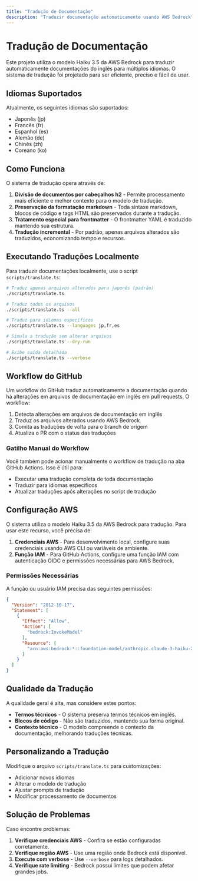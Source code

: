 ```yaml
---
title: "Tradução de Documentação"
description: "Traduzir documentação automaticamente usando AWS Bedrock"
---
```




# Tradução de Documentação

Este projeto utiliza o modelo Haiku 3.5 da AWS Bedrock para traduzir automaticamente documentações do inglês para múltiplos idiomas. O sistema de tradução foi projetado para ser eficiente, preciso e fácil de usar.

## Idiomas Suportados

Atualmente, os seguintes idiomas são suportados:

- Japonês (jp)
- Francês (fr)
- Espanhol (es)
- Alemão (de)
- Chinês (zh)
- Coreano (ko)

## Como Funciona

O sistema de tradução opera através de:

1. **Divisão de documentos por cabeçalhos h2** - Permite processamento mais eficiente e melhor contexto para o modelo de tradução.
2. **Preservação da formatação markdown** - Toda sintaxe markdown, blocos de código e tags HTML são preservados durante a tradução.
3. **Tratamento especial para frontmatter** - O frontmatter YAML é traduzido mantendo sua estrutura.
4. **Tradução incremental** - Por padrão, apenas arquivos alterados são traduzidos, economizando tempo e recursos.

## Executando Traduções Localmente

Para traduzir documentações localmente, use o script `scripts/translate.ts`:

```bash
# Traduz apenas arquivos alterados para japonês (padrão)
./scripts/translate.ts

# Traduz todos os arquivos
./scripts/translate.ts --all

# Traduz para idiomas específicos
./scripts/translate.ts --languages jp,fr,es

# Simula a tradução sem alterar arquivos
./scripts/translate.ts --dry-run

# Exibe saída detalhada
./scripts/translate.ts --verbose
```

## Workflow do GitHub

Um workflow do GitHub traduz automaticamente a documentação quando há alterações em arquivos de documentação em inglês em pull requests. O workflow:

1. Detecta alterações em arquivos de documentação em inglês
2. Traduz os arquivos alterados usando AWS Bedrock
3. Comita as traduções de volta para o branch de origem
4. Atualiza o PR com o status das traduções

### Gatilho Manual do Workflow

Você também pode acionar manualmente o workflow de tradução na aba GitHub Actions. Isso é útil para:

- Executar uma tradução completa de toda documentação
- Traduzir para idiomas específicos
- Atualizar traduções após alterações no script de tradução

## Configuração AWS

O sistema utiliza o modelo Haiku 3.5 da AWS Bedrock para tradução. Para usar este recurso, você precisa de:

1. **Credenciais AWS** - Para desenvolvimento local, configure suas credenciais usando AWS CLI ou variáveis de ambiente.
2. **Função IAM** - Para GitHub Actions, configure uma função IAM com autenticação OIDC e permissões necessárias para AWS Bedrock.

### Permissões Necessárias

A função ou usuário IAM precisa das seguintes permissões:

```json
{
  "Version": "2012-10-17",
  "Statement": [
    {
      "Effect": "Allow",
      "Action": [
        "bedrock:InvokeModel"
      ],
      "Resource": [
        "arn:aws:bedrock:*::foundation-model/anthropic.claude-3-haiku-20240307-v1:0"
      ]
    }
  ]
}
```

## Qualidade da Tradução

A qualidade geral é alta, mas considere estes pontos:

- **Termos técnicos** - O sistema preserva termos técnicos em inglês.
- **Blocos de código** - Não são traduzidos, mantendo sua forma original.
- **Contexto técnico** - O modelo compreende o contexto da documentação, melhorando traduções técnicas.

## Personalizando a Tradução

Modifique o arquivo `scripts/translate.ts` para customizações:

- Adicionar novos idiomas
- Alterar o modelo de tradução
- Ajustar prompts de tradução
- Modificar processamento de documentos

## Solução de Problemas

Caso encontre problemas:

1. **Verifique credenciais AWS** - Confira se estão configuradas corretamente.
2. **Verifique região AWS** - Use uma região onde Bedrock está disponível.
3. **Execute com verbose** - Use `--verbose` para logs detalhados.
4. **Verifique rate limiting** - Bedrock possui limites que podem afetar grandes jobs.